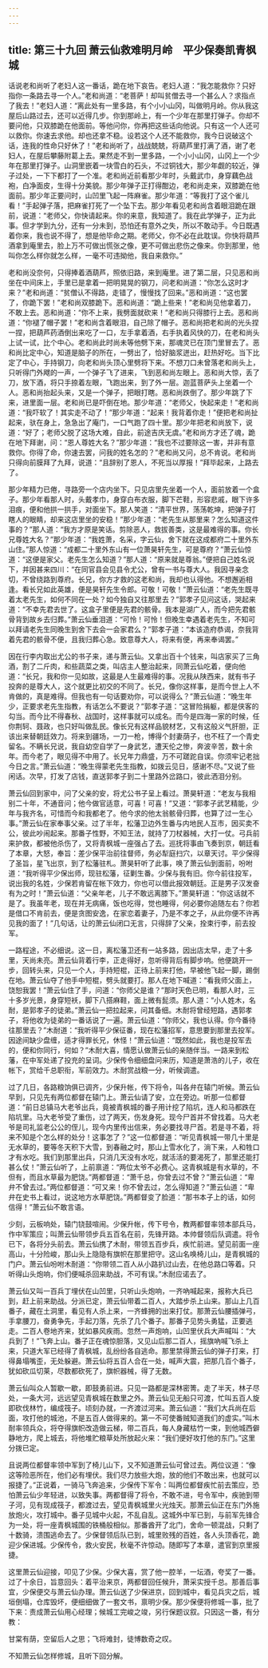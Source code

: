 ```yaml
---
---
---
```

title: 第三十九回 萧云仙救难明月岭　平少保奏凯青枫城
---

话说老和尚听了老妇人这一番话，跪在地下哀告。老妇人道：“我怎能救你？只好指你一条路去寻一个人。”老和尚道：“老菩萨！却叫贫僧去寻一个甚么人？求指点了我去！”老妇人道：“离此处有一里多路，有个小小山冈，叫做明月岭。你从我这屋后山路过去，还可以近得几步。你到那岭上，有一个少年在那里打弹子。你却不要问他，只双膝跪在他面前。等他问你，你再把这些话向他说。只有这一个人还可以救你。你速去求他。却也还拿不稳。设若这个人还不能救你，我今日说破这个话，连我的性命只好休了！”老和尚听了，战战兢兢，将葫芦里打满了酒，谢了老妇人，在屋后攀藤附葛上去。果然走不到一里多路，一个小小山冈，山冈上一个少年在那里打弹子。山洞里嵌着一块雪白的石头，不过铜钱大，那少年觑的较近，弹子过处，一下下都打了一个准。老和尚近前看那少年时，头戴武巾，身穿藕色战袍，白净面皮，生得十分美貌。那少年弹子正打得酣边，老和尚走来，双膝跪在他面前。那少年正要问时，山凹里飞起一阵麻雀。那少年道：“等我打了这个雀儿看！”手起弹子落，把麻雀打死了一个坠下去。那少年看见老和尚含着眼泪跪在跟前，说道：“老师父，你快请起来。你的来意，我知道了。我在此学弹子，正为此事。但才学到九分，还有一分未到，恐怕还有意外之失，所以不敢动手。今日既遇着你来，我也说不得了，想是他毕命之期。老师父，你不必在此耽误。你快将葫芦酒拿到庵里去，脸上万不可做出慌张之像，更不可做出悲伤之像来。你到那里，他叫你怎么样你就怎么样，一毫不可违拗他，我自来救你。”

老和尚没奈何，只得捧着酒葫芦，照依旧路，来到庵里。进了第二层，只见恶和尚坐在中间床上，手里已是拿着一把明晃晃的钢刀，问老和尚道：“你怎么这时才来？”老和尚道：“贫僧认不得路，走错了，慢慢找了回来。”恶和尚道：“这也罢了，你跪下罢！”老和尚双膝跪下。恶和尚道：“跪上些来！”老和尚见他拿着刀，不敢上去。恶和尚道：“你不上来，我劈面就砍来！”老和尚只得膝行上去。恶和尚道：“你褪了帽子罢！”老和尚含着眼泪，自己除了帽子。恶和尚把老和尚的光头捏一捏，把葫芦药酒倒出来吃了一口，左手拿着酒，右手执着风快的刀，在老和尚头上试一试，比个中心。老和尚此时尚未等他劈下来，那魂灵已在顶门里冒去了。恶和尚比定中心，知道是脑子的所在，一劈出了，恰好脑浆迸出，赶热好吃。当下比定了中心，手持钢刀，向老和尚头顶心里劈将下来。不想刀口未曾落老和尚头上，只听得门外飕的一声，一个弹子飞了进来，飞到恶和尚左眼上。恶和尚大惊，丢了刀，放下酒，将只手捺着左眼，飞跑出来，到了外一层。迦蓝菩萨头上坐着一个人。恶和尚抬起头来，又是一个弹子，把眼打瞎。恶和尚跌倒了。那少年跳了下来，进里面一层。老和尚已是吓倒在地。那少年道：“老师父，快起来走！”老和尚道：“我吓软了！其实走不动了！”那少年道：“起来！我背着你走！”便把老和尚扯起来，驮在身上，急急出了庵门，一口气跑了四十里。那少年把老和尚放下，说道：“好了；老师父脱了这场大难，自此，前途吉庆无虞。”老和尚方才还了魂，跪在地下拜谢，问：“恩人尊姓大名？”那少年道：“我也不过要除这一害，并非有意救你。你得了命，你速去罢，问我的姓名怎的？”老和尚又问，总不肯说。老和尚只得向前膜拜了九拜，说道：“且辞别了恩人，不死当以厚报！”拜毕起来，上路去了。

那少年精力已倦，寻路旁一个店内坐下。只见店里先坐着一个人，面前放着一个盒子。那少年看那人时，头戴孝巾，身穿白布衣服，脚下芒鞋，形容悲戚，眼下许多泪痕，便和他拱一拱手，对面坐下。那人笑道：“清平世界，荡荡乾坤，把弹子打瞎人的眼睛，却来这店里坐的安稳！”那少年道：“老先生从那里来？怎么知道这件事的？”那人道：“我方才原是笑话。剪除恶人，救拔善类，这是最难得的事。你长兄尊姓大名？”那少年道：“我姓萧，名采，字云仙，舍下就在这成都府二十里外东山住。”那人惊道：“成都二十里外东山有一位萧昊轩先生，可是尊府？”萧云仙惊道：“这便是家父。老先生怎么知道？”那人道：“原来就是尊翁。”便把自己姓名说下，并因甚来四川：“在同官县会见县令尤公，曾有一书与尊大人。我因寻亲念切，不曾绕路到尊府。长兄，你方才救的这老和尚，我却也认得他。不想邂逅相逢。看长兄如此英雄，便是昊轩先生令郎。可敬！可敬！”萧云仙道：“老先生既寻着太老先生，如何不同在一处？如今独自又往那里去？”郭孝子见问这话，哭起来道：“不幸先君去世了。这盒子里便是先君的骸骨。我本是湖广人，而今把先君骸骨背到故乡去归葬。”萧云仙垂泪道：“可怜！可怜！但晚生幸遇着老先生，不知可以拜请老先生同晚生到舍下去会一会家君么？”郭孝子道：“本该造府恭谒，奈我背着先君的骸骨不便，且我归葬心急。致意尊大人，将来有便，再来奉谒罢。”<br>

因在行李内取出尤公的书子来，递与萧云仙。又拿出百十个钱来，叫店家买了三角酒，割了二斤肉，和些蔬菜之类，叫店主人整治起来，同萧云仙吃着，便向他道：“长兄，我和你一见如故，这最是人生最难得的事。况我从陕西来，就有书子投奔的是尊大人，这个就更比初交的不同了。长兄，像你这样事，是而今世上人不肯做的，真是难得。但我也有一句话要劝你，可以说得么？”萧云仙道：“晚生年少，正要求老先生指教，有话怎么不要说？”郭孝子道：“这冒险捐躯，都是侠客的勾当。而今比不得春秋、战国时，这样事就可以成名。而今是四海一家的时候，任你荆轲、聂政，也只好叫做乱民。像长兄有这样品貌材艺，又有这般义气肝胆，正该出来替朝廷效力。将来到疆场，一刀一枪，博得个封妻荫子，也不枉了一个青史留名。不瞒长兄说，我自幼空自学了一身武艺，遭天伦之惨，奔波辛苦，数十余年。而今老了，眼见得不中用了。长兄年力鼎盛，万不可蹉跎自误。你须牢记老拙今日之言。”萧云仙道：“晚生得蒙老先生指教，如拨云见日，感谢不尽。”又说了些闲话。次早，打发了店钱，直送郭孝子到二十里路外岔路口，彼此洒泪分别。

萧云仙回到家中，问了父亲的安，将尤公书子呈上看过。萧昊轩道：“老友与我相别二十年，不通音问；他今做官适意，可喜！可喜！”又道：“郭孝子武艺精能，少年与我齐名，可惜而今和我都老了。他今求的他太翁骸骨归葬，也算了过一生心事。”萧云仙在家奉事父亲。过了半年，松藩卫边外生番与内地民人互市，因买卖不公，彼此吵闹起来。那番子性野，不知王法，就持了刀杖器械，大打一仗。弓兵前来护救，都被他杀伤了，又将青枫城一座强占了去。巡抚将事由飞奏到京，朝廷看了本章，大怒，奉旨：差少保平治前往督师，务必犁庭扫穴，以章天讨。平少保得了圣旨，星飞出京，到了松藩驻札。萧昊轩听了此事，唤了萧云仙到面前，吩咐道：“我听得平少保出师，现驻松藩，征剿生番。少保与我有旧。你今前往投军，说出我的名姓，少保若肯留在帐下效力，你也可以借此报效朝廷。正是男子汉发奋有为之时！”萧云仙道：“父亲年老，儿子不敢远离膝下。”萧昊轩道：“你这话就不是了。我虽年老，现在并无病痛，饭也吃得，觉也睡得，何必要你追随左右？你若是借口不肯前去，便是贪图安逸，在家恋着妻子，乃是不孝之子，从此你便不许再见我的面了！”几句话，让的萧云仙闭口无言，只得辞了父亲，拴束行李，前去投军。

一路程途，不必细说。这一日，离松藩卫还有一站多路，因出店太早，走了十多里，天尚未亮。萧云仙背着行李，正走得好，忽听得背后有脚步响。他便跳开一步，回转头来，只见一个人，手持短棍，正待上前来打他，早被他飞起一脚，踢倒在地。萧云仙夺了他手中短棍，劈头就要打。那人在地下喊道：“看我师父面上，饶恕我罢！”萧云仙住了手，问道：“你师父是谁？”那时天色已明，看那人时，三十多岁光景，身穿短袄，脚下八搭麻鞋，面上微有髭须。那人道：“小人姓木，名耐，是郭孝子的徒弟。”萧云仙一把拉起来，问其备细。木耐将曾经短路，遇郭孝子，将他收为徒弟的一番话说了一遍。萧云仙道：“你师父，我也认得。你今番待往那里去？”木耐道：“我听得平少保征番，现在松藩招军，意思要到那里去投军。因途间缺少盘缠，适才得罪长兄，休怪！”萧云仙道：“既然如此，我也是投军去的，便和你同行，何如？”木耐大喜，情愿认做萧云仙的亲随伴当。一路来到松藩，在中军处递了投充的呈词。少保传令细细盘问来历，知道是萧浩的儿子，收在帐下，赏给千总职衔，军前效力。木耐赏战粮一分，听候调遣。

过了几日，各路粮饷俱已调齐，少保升帐，传下将令，叫各弁在辕门听候。萧云仙早到，只见先有两位都督在辕门上。萧云仙请了安，立在旁边。听那一位都督道：“前日总镇马大老爷出兵，竟被青枫城的番子用计挖了陷坑，连人和马都跌在陷坑里。马大老爷受了重伤，过了两天，伤发身死。现今尸首并不曾找着。马大老爷是司礼监老公公的侄儿，现今内里传出信来，务必要找寻尸首。若是寻不着，将来不知是个怎么样的处分！这事怎了？”这一位都督道：“听见青枫城一带几十里是无水草的，要等冬天积下大雪，到春融之时，那山上雪水化了，淌下来，人和牲口才有水吃。我们到那里出兵，只消几天没有水吃，就活活的要渴死了，那里还能打甚么仗！”萧云仙听了，上前禀道：“两位太爷不必费心。这青枫城是有水草的，不但有，而且水草最为肥饶。”两都督道：“萧千总，你曾去过不曾？”萧云仙道：“卑弁不曾去过。”两位都督道：“可又来！你不曾去过，怎么得知道？”萧云仙道：“卑弁在史书上看过，说这地方水草肥饶。”两都督变了脸道：“那书本子上的话，如何信得！”萧云仙不敢言语。

少刻，云板响处，辕门铙鼓喧闹。少保升帐，传下号令，教两都督率领本部兵马，作中军策应；叫萧云仙带领步兵五百名在前，先锋开路。本帅督领后队调遣。将令已下，各将分头前去。萧云仙携了木耐，带领五百步兵，疾忙前进。望见前面一座高山，十分险峻，那山头上隐隐有旗帜在那里把守。这山名唤椅儿山，是青枫城的门户。萧云仙吩咐木耐道：“你带领二百人从小路扒过山去，在他总路口等着。只听得山头炮响，你们便喊杀回来助战，不可有误。”木耐应诺去了。

萧云仙又叫一百兵丁埋伏在山凹里，只听山头炮响，一齐吶喊起来，报称大兵已到，赶上前来助战。分派已定，萧云仙带着二百人，大踏步杀上山来。那山上几百番子，藏在土洞里，看见有人杀上来，一齐蜂拥的出来打仗。那萧云仙腰插弹弓，手拿腰刀，奋勇争先，手起刀落，先杀了几个番子。那番子见势头勇猛，正要逃走。二百人卷地齐来，犹如暴风疾雨。忽然一声炮响，山凹里伏兵大声喊叫：“大兵到了！”飞奔上山。番子正在魂惊胆落，又见山后那二百人，摇旗吶喊飞杀上来，只道大军已经得了青枫城，乱纷纷各自逃命。那里禁得萧云仙的弹子打来，打得鼻塌嘴歪，无处躲避。萧云仙将五百人合在一处，喊声大震，把那几百个番子，犹如砍瓜切莱，尽数都砍死了，旗帜器械，得了无数。

萧云仙叫众人暂歇一歇，即鼓勇前进。只见一路都是深林密箐。走了半天，林子尽处，一条大河，远远望见青枫城在数里之外。萧云仙见无船只可渡，忙叫五百人旋即砍伐林竹，编成筏子。顷刻办就，一齐渡过河来。萧云仙道：“我们大兵尚在后面，攻打他的城池，不是五百人做得来的。第一不可使番贼知道我们的虚实。”叫木耐率领兵众，将夺得旗帜改造做云梯，带二百兵，每人身藏枯竹一束，到他城西僻静地方，爬上城去，将他堆贮粮草处所放起火来：“我们便好攻打他的东门。”这里分拨已定。

且说两位都督率领中军到了椅儿山下，又不知道萧云仙可曾过去。两位议道：“像这等险恶所在，他们必有埋伏。我们尽力放些大炮，放的他们不敢出来，也就可以报捷了。”正说着，一骑马飞奔追来，少保传下军令：叫两位都督疾忙前去策应，恐怕萧云仙少年轻进，以致失事。两都督得了将令，不敢不进，号令军中，疾驰到带子河，见有现成筏子，都渡过去，望见青枫城里火光烛天。那萧云仙正在东门外施放炮火，攻打城中。番子见城中火起，不乱自乱。这城外中军已到，与前军先锋合为一处，将一座青枫城围的铁桶般相似。那番酋开了北门，舍命一顿混战，只剩了十数骑，溃围逃命去了。少保督领后队已到，城里败残的百姓，各人头顶香花，跪迎少保进城。少保传令，救火安民，秋毫不许惊动。随即写了本章，遣官到京里报捷。

这里萧云仙迎接，叩见了少保。少保大喜，赏了他一腔羊，一坛酒，夸奖了一番。过了十余日，旨意回头：着平治来京，两都督回任候升，萧采实授千总。那善后事宜，少保便交与萧云仙办理。萧云仙送了少保进京，回到城中，看见兵灾之后，城垣倒塌，仓库毁坏，便细细做了一套文书，禀明少保。那少保便将修城一事，批了下来：责成萧云仙用心经理；候城工完峻之竣，另行保题议叙。只因这一番，有分教：

甘棠有荫，空留后人之思；飞将难封，徒博数奇之叹。

不知萧云仙怎样修城，且听下回分解。

